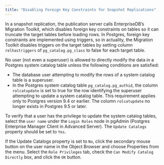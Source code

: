```yaml
---
title: "Disabling Foreign Key Constraints for Snapshot Replications"
---
```


<div id="disable_foreign_key_constraints_for_snapshot_replication" class="registered_link"></div>

In a snapshot replication, the publication server calls EnterpriseDB’s Migration Toolkit, which disables foreign key constraints on tables so it can truncate the target tables before loading rows. In Postgres, foreign key constraints are implemented using triggers, so in actuality, the Migration Toolkit disables triggers on the target tables by setting column `relhastriggers` of `pg_catalog.pg_class` to false for each target table.

No user (not even a superuser) is allowed to directly modify the data in a Postgres system catalog table unless the following conditions are satisfied:

-   The database user attempting to modify the rows of a system catalog table is a superuser.
-   In the Postgres system catalog table `pg_catalog.pg_authid`, the column `rolcatupdate` is set to true for the row identifying the superuser attempting to update a system catalog table. This requirement applies only to Postgres version 9.4 or earlier. The column `rolcatupdate` no longer exists in Postgres 9.5 or later.

To verify that a user has the privilege to update the system catalog tables, select the `user name` under the `Login Roles` node in pgAdmin (Postgres Enterprise Manager Client in Advanced Server). The `Update Catalogs` property should be set to `Yes`.

If the Update Catalogs property is set to `No`, click the secondary mouse button on the user name in the Object Browser and choose Properties from the menu. Select the `Role Privileges` tab, check the `Can Modify Catalog Directly` box, and click the `OK` button.